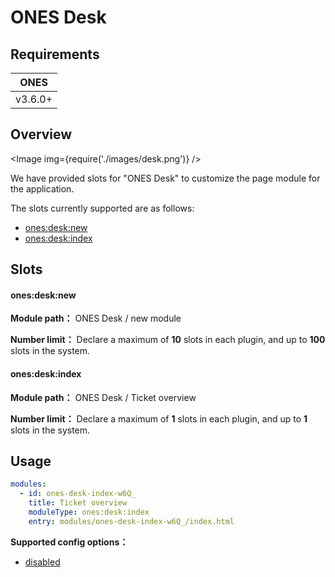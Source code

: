 # ONES Desk


## Requirements

| **ONES** |
| :------: |
| v3.6.0+  |

## Overview

<Image img={require('./images/desk.png')} />

We have provided slots for "ONES Desk" to customize the page module for the application.

The slots currently supported are as follows:

- [ones:desk:new](#onesdesknew)
- [ones:desk:index](#onesdeskindex)

## Slots

#### ones:desk:new

**Module path：** ONES Desk / new module

**Number limit：** Declare a maximum of **10** slots in each plugin, and up to **100** slots in the system.

#### ones:desk:index

**Module path：** ONES Desk / Ticket overview

**Number limit：** Declare a maximum of **1** slots in each plugin, and up to **1** slots in the system.

## Usage

```yaml
modules:
  - id: ones-desk-index-w6Q_
    title: Ticket overview
    moduleType: ones:desk:index
    entry: modules/ones-desk-index-w6Q_/index.html
```

**Supported config options：**

- [disabled](../../../../reference/config/plugin.md#disabled)
